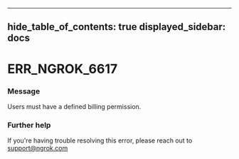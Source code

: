 

---
hide_table_of_contents: true
displayed_sidebar: docs
---


# ERR_NGROK_6617

### Message
Users must have a defined billing permission.

<ErrorDetails error="err_ngrok_6617" />



### Further help
If you're having trouble resolving this error, please reach out to [support@ngrok.com](mailto:support@ngrok.com?subject=Help%20with%20ERR_NGROK_6617)

